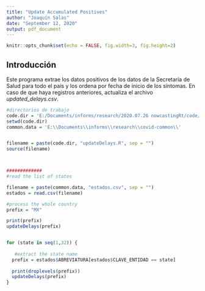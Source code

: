 ---
title: "Update Accumulated Positives"
author: "Joaquín Salas"
date: "September 12, 2020"
output: pdf_document
---

```{r setup, include=FALSE}
knitr::opts_chunk$set(echo = FALSE, fig.width=3, fig.height=2)
```

## Introducción 

Este programa extrae los datos positivos de los  datos de la Secretaría de Salud para todo el país y los ordena por fecha de inicio de los síntomas.  En caso de que haya registros anteriores, actualiza el archivo *updated_delays.csv*. 



```{r epidemiology}




#directorios de trabajo
code.dir = 'E:/Documents/informs/research/2020.07.26 nowcastingRt/code/'
setwd(code.dir)
common.data = 'E:\\Documents\\informs\\research\\covid-common\\'


filename = paste(code.dir, "updateDelays.R", sep = "")
source(filename)



#############
#read the list of states

filename = paste(common.data, "estados.csv", sep = "")
estados = read.csv(filename)

#process the whole country
prefix = "MX"

print(prefix)
updateDelays(prefix)


for (state in seq(1,32)) {
  
   #extract the state name
  prefix = estados$ABREVIATURA[estados$CLAVE_ENTIDAD == state]
  
  print(droplevels(prefix))
  updateDelays(prefix)
}




```


